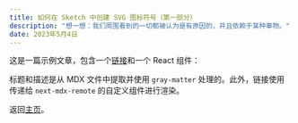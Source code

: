 ```yaml
---
title: 如何在 Sketch 中创建 SVG 图标符号（第一部分）
description: "想一想：我们周围看到的一切都被认为是有原因的，并且依赖于某种事物。"
date: 2023年5月4日
---
```


这是一篇示例文章，包含一个[链接](https://nextjs.org)和一个 React 组件：

标题和描述是从 MDX 文件中提取并使用 `gray-matter` 处理的。此外，链接使用传递给 `next-mdx-remote` 的自定义组件进行渲染。

返回[主页](/)。
